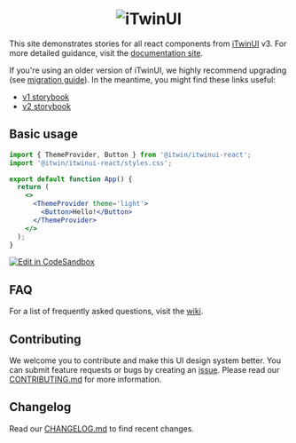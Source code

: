 <center>
  <h1>
    <picture>
      <source
        media='(prefers-color-scheme: dark)'
        srcset='https://itwin.github.io/iTwinUI/logo-dark.svg'
      />
      <img src='https://itwin.github.io/iTwinUI/logo.svg' alt='iTwinUI' />
    </picture>
  </h1>
</center>

This site demonstrates stories for all react components from [iTwinUI](https://github.com/iTwin/iTwinUI) v3. For more detailed guidance, visit the [documentation site](https://itwinui.bentley.com).

If you're using an older version of iTwinUI, we highly recommend upgrading (see [migration guide](https://github.com/iTwin/iTwinUI/wiki/iTwinUI-react-v3-migration-guide)). In the meantime, you might find these links useful:

- [v1 storybook](https://itwin.github.io/iTwinUI-react)
- [v2 storybook](https://itwin.github.io/iTwinUI/legacy/v2/react)

## Basic usage

```jsx
import { ThemeProvider, Button } from '@itwin/itwinui-react';
import '@itwin/itwinui-react/styles.css';

export default function App() {
  return (
    <>
      <ThemeProvider theme='light'>
        <Button>Hello!</Button>
      </ThemeProvider>
    </>
  );
}
```

[![Edit in CodeSandbox](https://assets.codesandbox.io/github/button-edit-lime.svg)](https://codesandbox.io/s/github/iTwin/iTwinUI/tree/main/cra-sandbox?file=/src/App.tsx)

## FAQ

For a list of frequently asked questions, visit the [wiki](https://github.com/iTwin/iTwinUI/wiki/FAQ).

## Contributing

We welcome you to contribute and make this UI design system better. You can submit feature requests or bugs by creating an [issue](https://github.com/iTwin/iTwinUI/issues).
Please read our [CONTRIBUTING.md](https://github.com/iTwin/iTwinUI/blob/main/CONTRIBUTING.md) for more information.

## Changelog

Read our [CHANGELOG.md](https://github.com/iTwin/iTwinUI/blob/main/packages/itwinui-react/CHANGELOG.md) to find recent changes.
